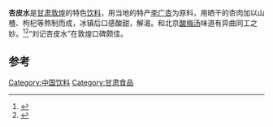 '''杏皮水'''是[[甘肃|甘肃]][[敦煌|敦煌]]的特色[[饮料|饮料]]，用当地的特产[[李广杏|李广杏]]为原料，用晒干的杏肉加以山楂、枸杞等熬制而成，冰镇后口感酸甜，解渴。和北京[[酸梅汤|酸梅汤]]味道有异曲同工之妙。<ref>{{cite web |title=甘肃敦煌百年手工秘制杏皮水 祖辈匠心传承觅好味 |url=http://news.sina.com.cn/o/2018-11-03/doc-ihnknmqw3877451.shtml |website=news.sina.com.cn |accessdate=2020-08-31 |date=2018-11-03}}</ref><ref>{{cite web |title=敦煌印象：居家杏皮水引客流连 儿时零嘴承百年家味-中新网 |url=http://www.chinanews.com/cj/2019/07-25/8906581.shtml |website=www.chinanews.com |accessdate=2020-08-31 |archive-date=2019-07-26 |archive-url=https://web.archive.org/web/20190726152147/http://www.chinanews.com/cj/2019/07-25/8906581.shtml |dead-url=no }}</ref>“刘记杏皮水”在敦煌口碑颇佳。

==参考==
{{refs}}

{{Drink-stub}}
[[Category:中国饮料|Category:中国饮料]]
[[Category:甘肃食品|Category:甘肃食品]]